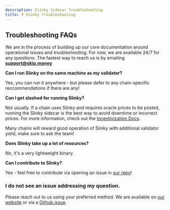 ```yaml
---
description: Slinky Sidecar Troubleshooting
title: ❓ Slinky Troubleshooting
---
```


## Troubleshooting FAQs

We are in the process of building up our core documentation around operational issues and troubleshooting. For now, we are available 24/7 for any questions.
The fastest way to reach us is by emailing <b>support@skip.money</b>

<b>Can I run Slinky on the same machine as my validator?</b>

Yes, you can run it anywhere - but please defer to any chain-specific reccommendations if there are any!

<b>Can I get slashed for running Slinky?</b>

Not usually. If a chain uses Slinky and requires oracle prices to be posted, running the Slinky sidecar is the best way to avoid downtime or incorrect prices.
For more information, check out the [Incentivization Docs](/docs/slinky/2-slashing.md).

Many chains will reward good operation of Slinky with additional validator yield, make sure to ask the team!

<b>Does Slinky take up a lot of resources?</b>

No, it's a very lightweight binary.

<b>Can I contribute to Slinky?</b>

Yes - feel free to contribute via opening an issue in [our repo](https://github.com/skip-mev/docs)!

### I do not see an issue addressing my question.

Please reach out to us using your preferred method. We are available on [our website](https://skip.money/contact) or via a [Github issue](https://github.com/skip-mev/docs/issues/new).
